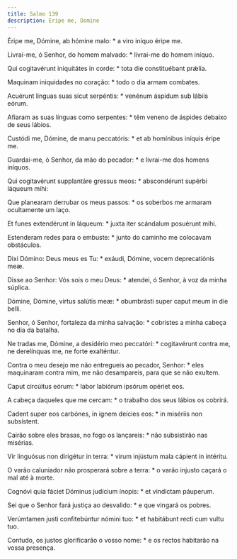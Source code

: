 ```yaml
---
title: Salmo 139
description: Eripe me, Domine
---
```


<div class="side-by-side not-content">

Éripe me, Dómine, ab hómine malo: * a viro iníquo éripe me.

Livrai-me, ó Senhor, do homem malvado: * livrai-me do homem iníquo.

Qui cogitavérunt iniquitátes in corde: * tota die constituébant prǽlia.

Maquinam iniquidades no coração: * todo o dia armam combates.

Acuérunt linguas suas sicut serpéntis: * venénum áspidum sub lábiis eórum.

Afiaram as suas línguas como serpentes: * têm veneno de áspides debaixo de seus lábios.

Custódi me, Dómine, de manu peccatóris: * et ab homínibus iníquis éripe me.

Guardai-me, ó Senhor, da mão do pecador: * e livrai-me dos homens iníquos.

Qui cogitavérunt supplantáre gressus meos: * abscondérunt supérbi láqueum mihi:

Que planearam derrubar os meus passos: * os soberbos me armaram ocultamente um laço.

Et funes extendérunt in láqueum: * juxta iter scándalum posuérunt mihi.

Estenderam redes para o embuste: * junto do caminho me colocavam obstáculos.

Dixi Dómino: Deus meus es Tu: * exáudi, Dómine, vocem deprecatiónis meæ.

Disse ao Senhor: Vós sois o meu Deus: * atendei, ó Senhor, à voz da minha súplica.

Dómine, Dómine, virtus salútis meæ: * obumbrásti super caput meum in die belli.

Senhor, ó Senhor, fortaleza da minha salvação: * cobristes a minha cabeça no dia da batalha.

Ne tradas me, Dómine, a desidério meo peccatóri: * cogitavérunt contra me, ne derelínquas me, ne forte exalténtur.

Contra o meu desejo me não entregueis ao pecador, Senhor: * eles maquinaram contra mim, me não desampareis, para que se não exultem.

Caput circúitus eórum: * labor labiórum ipsórum opériet eos.

A cabeça daqueles que me cercam: * o trabalho dos seus lábios os cobrirá.

Cadent super eos carbónes, in ignem deícies eos: * in misériis non subsístent.

Cairão sobre eles brasas, no fogo os lançareis: * não subsistirão nas misérias.

Vir linguósus non dirigétur in terra: * virum injústum mala cápient in intéritu.

O varão caluniador não prosperará sobre a terra: * o varão injusto caçará o mal até à morte.

Cognóvi quia fáciet Dóminus judícium ínopis: * et vindíctam páuperum.

Sei que o Senhor fará justiça ao desvalido: * e que vingará os pobres.

Verúmtamen justi confitebúntur nómini tuo: * et habitábunt recti cum vultu tuo.

Contudo, os justos glorificarão o vosso nome: * e os rectos habitarão na vossa presença.

</div>
